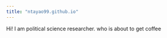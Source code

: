 ```yaml
---
title: "ntayao99.github.io"
---
```


Hi! I am political science researcher. who is about to get coffee
